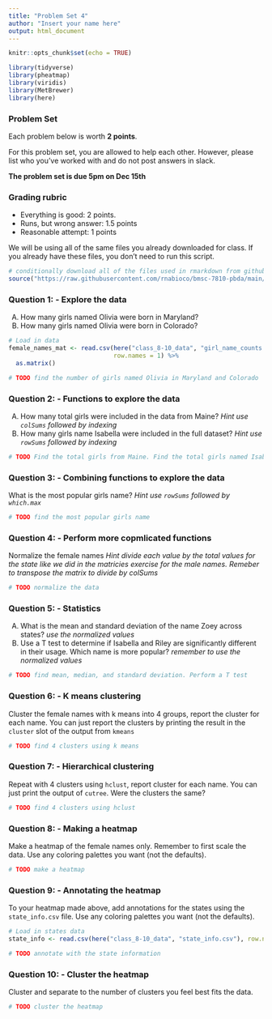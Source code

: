 ```yaml
---
title: "Problem Set 4"
author: "Insert your name here"
output: html_document
---
```



```r
knitr::opts_chunk$set(echo = TRUE)
```


```r
library(tidyverse)
library(pheatmap)
library(viridis)
library(MetBrewer)
library(here)
```

### Problem Set

Each problem below is worth **2 points**.

For this problem set, you are allowed to help each other. However, please list who you've worked with and do not post answers in slack. 

**The problem set is due 5pm on Dec 15th**

### Grading rubric

- Everything is good: 2 points.
- Runs, but wrong answer: 1.5 points
- Reasonable attempt: 1 points


We will be using all of the same files you already downloaded for class. If you already have these files, you don't need to run this script.

```r
# conditionally download all of the files used in rmarkdown from github 
source("https://raw.githubusercontent.com/rnabioco/bmsc-7810-pbda/main/_posts/2023-12-08-class-8-matricies/download_files.R")
```

### Question 1: - Explore the data

A) How many girls named Olivia were born in Maryland?
B) How many girls named Olivia were born in Colorado?

```r
# Load in data
female_names_mat <- read.csv(here("class_8-10_data", "girl_name_counts.csv"),
                             row.names = 1) %>%
  as.matrix()

# TODO find the number of girls named Olivia in Maryland and Colorado

```

### Question 2: - Functions to explore the data

A) How many total girls were included in the data from Maine? *Hint use `colSums` followed by indexing*
B) How many girls name Isabella were included in the full dataset? *Hint use `rowSums` followed by indexing*

```r
# TODO Find the total girls from Maine. Find the total girls named Isabella

```

### Question 3: - Combining functions to explore the data

What is the most popular girls name? *Hint use `rowSums` followed by `which.max`*

```r
# TODO find the most popular girls name

```

### Question 4: - Perform more copmlicated functions

Normalize the female names *Hint divide each value by the total values for the state like we did in the matricies exercise for the male names. Remeber to transpose the matrix to divide by colSums*

```r
# TODO normalize the data

```

### Question 5: - Statistics

A) What is the mean and standard deviation of the name Zoey across states? *use the normalized values*
B) Use a T test to determine if Isabella and Riley are significantly different in their usage. Which name is more popular? *remember to use the normalized values*


```r
# TODO find mean, median, and standard deviation. Perform a T test

```

### Question 6: - K means clustering

Cluster the female names with k means into 4 groups, report the cluster for each name. You can just report the clusters by printing the result in the `cluster` slot of the output from `kmeans`

```r
# TODO find 4 clusters using k means

```

### Question 7: - Hierarchical clustering

Repeat with 4 clusters using `hclust`, report cluster for each name. You can just print the output of `cutree`. Were the clusters the same?

```r
# TODO find 4 clusters using hclust

```

### Question 8: - Making a heatmap

Make a heatmap of the female names only. Remember to first scale the data. Use any coloring palettes you want (not the defaults).

```r
# TODO make a heatmap

```


### Question 9: - Annotating the heatmap

To your heatmap made above, add annotations for the states using the `state_info.csv` file. Use any coloring palettes you want (not the defaults).

```r
# Load in states data
state_info <- read.csv(here("class_8-10_data", "state_info.csv"), row.names = 1)

# TODO annotate with the state information

```

### Question 10: - Cluster the heatmap

Cluster and separate to the number of clusters you feel best fits the data.

```r
# TODO cluster the heatmap

```
